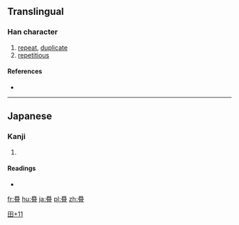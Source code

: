 ==Translingual==

===Han character===
{{Han char|rn=102|rad=田|as=11|sn=16|four=|canj=田戈人一 (WIOM)}}

# [[repeat]], [[duplicate]]
# [[repetitious]]

====References====
* {{Han ref|kx=0766.181|hdz=42552.081|uh=7582|ud=30082}}

----

==Japanese==

===Kanji===
{{ja-kanji|grade=|rs=田11}}

# {{defn|lang=ja|sort=田11}}

====Readings====
* {{ja-readings|on=[[じょう]] (jō), [[ちょう]] (chō)|kun=[[たたむ]] (tatamu), [[たたみ]] (tatami), [[かさねる]] (kasaneru)}}

[[Category:Japanese-only CJKV Characters|田+11]]

[[fr:疂]]
[[hu:疂]]
[[ja:疂]]
[[pl:疂]]
[[zh:疂]]